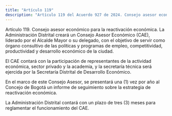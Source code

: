 ```yaml
---
title: "Artículo 119"
description: "Artículo 119 del Acuerdo 927 de 2024. Consejo asesor económico para la reactivación económica."
---
```


Artículo 119. Consejo asesor económico para la reactivación económica. La Administración Distrital creará un Consejo Asesor Económico (CAE), liderado por el Alcalde Mayor o su delegado, con el objetivo de servir como órgano consultivo de las políticas y programas de empleo, competitividad, productividad y desarrollo económico de la ciudad.
 
El CAE contará con la participación de representantes de la actividad económica, sector privado y la academia, y la secretaría técnica será ejercida por la Secretaría Distrital de Desarrollo Económico.
 
En el marco de este Consejo Asesor, se presentará una (1) vez por año al Concejo de Bogotá un informe de seguimiento sobre la estrategia de reactivación económica.
 
La Administración Distrital contará con un plazo de tres (3) meses para reglamentar el funcionamiento del CAE.